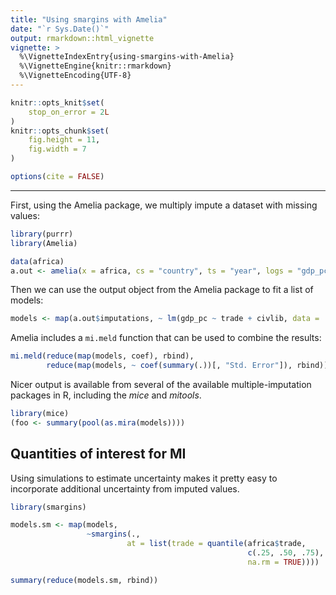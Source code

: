 ```yaml
---
title: "Using smargins with Amelia"
date: "`r Sys.Date()`"
output: rmarkdown::html_vignette
vignette: >
  %\VignetteIndexEntry{using-smargins-with-Amelia}
  %\VignetteEngine{knitr::rmarkdown}
  %\VignetteEncoding{UTF-8}
---
```


```r
knitr::opts_knit$set(
    stop_on_error = 2L
)
knitr::opts_chunk$set(
    fig.height = 11,
    fig.width = 7
)

options(cite = FALSE)
```
---


First, using the Amelia package, we multiply impute a dataset with missing values:

```r
library(purrr)
library(Amelia)

data(africa)
a.out <- amelia(x = africa, cs = "country", ts = "year", logs = "gdp_pc")
```

Then we can use the output object from the Amelia package to fit a list of models:

```r
models <- map(a.out$imputations, ~ lm(gdp_pc ~ trade + civlib, data = .))
```

Amelia includes a `mi.meld` function that can be used to combine the results:

```r
mi.meld(reduce(map(models, coef), rbind),
        reduce(map(models, ~ coef(summary(.))[, "Std. Error"]), rbind))
```

Nicer output is available from several of the available multiple-imputation packages in R, including the *mice* and *mitools*.

```r
library(mice)
(foo <- summary(pool(as.mira(models))))
```
## Quantities of interest for MI
Using simulations to estimate uncertainty makes it pretty easy to incorporate additional uncertainty from imputed values.

```r
library(smargins)

models.sm <- map(models,
                 ~smargins(.,
                          at = list(trade = quantile(africa$trade,
                                                     c(.25, .50, .75),
                                                     na.rm = TRUE))))

summary(reduce(models.sm, rbind))
```
